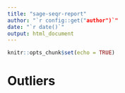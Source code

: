 ```yaml
---
title: "sage-seqr-report"
author: "`r config::get("author")`"
date: "`r date()`"
output: html_document
---
```


```r
knitr::opts_chunk$set(echo = TRUE)
```

# Outliers 
```r
```

